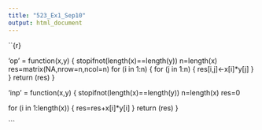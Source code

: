 ```yaml
---
title: "523_Ex1_Sep10"
output: html_document
---
```


``{r}

'op' = function(x,y)
{
  stopifnot(length(x)==length(y))
  n=length(x)
  res=matrix(NA,nrow=n,ncol=n)
  for (i in 1:n)
  {
    for (j in 1:n)
    {
      res[i,j]<-x[i]*y[j]
    }
  }
  return (res)
}

'inp' = function(x,y)
{
  stopifnot(length(x)==length(y))
  n=length(x)
  res=0
  
  for (i in 1:length(x))
  {
    res=res+x[i]*y[i]
  }
  return (res)
}
  


```